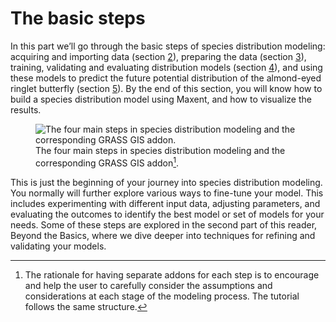 # The basic steps {#sec-basics}

In this part we'll go through the basic steps of species distribution modeling: acquiring and importing data (section [2](#sec-data)), preparing the data (section [3](#sec-dataprep)), training, validating and evaluating distribution models (section [4](#sec-modeltraining)), and using these models to predict the future potential distribution of the almond-eyed ringlet butterfly (section [5](#sec-modelprediction)). By the end of this section, you will know how to build a species distribution model using Maxent, and how to visualize the results.

![The four main steps in species distribution modeling and the corresponding GRASS GIS addon[^the_basics-1].](images/modeling_workflow.png){#fig-modeling_workflow fig-align="left"}

[^the_basics-1]: The rationale for having separate addons for each step is to encourage and help the user to carefully consider the assumptions and considerations at each stage of the modeling process. The tutorial follows the same structure.

[^the_basics-2]: The rationale for having separate addons for each step is to encourage and help the user to carefully consider the assumptions and considerations at each stage of the modeling process. The tutorial follows the same structure.

This is just the beginning of your journey into species distribution modeling. You normally will further explore various ways to fine-tune your model. This includes experimenting with different input data, adjusting parameters, and evaluating the outcomes to identify the best model or set of models for your needs. Some of these steps are explored in the second part of this reader, Beyond the Basics, where we dive deeper into techniques for refining and validating your models.

<!-- Read the Formbutton docs at formspree.io/formbutton/docs. See more examples at codepen.io/formspree -->

```{=html}
<script src="https://formspree.io/js/formbutton-v1.min.js" defer></script>
```

```{=html}
<script>
  /* paste this line in verbatim */
  window.formbutton=window.formbutton||function(){(formbutton.q=formbutton.q||[]).push(arguments)};
  /* customize formbutton below*/     
  formbutton("create", {
    action: "https://formspree.io/f/xjvppyvg",
    title: "Feedback", 
    fields: [
      { 
        type: "email", 
        label: "Email:", 
        name: "email",
        required: true,
        placeholder: "your@email.com"
      },
      {
        type: "hidden",
        label: "",
        value: "sdmingrass - 1 Introduction",
      },
      {
        type: "textarea",
        label: "Message:",
        name: "message",
        placeholder: "Question or feedback? Send a message.",
      },
      { type: "submit" }      
    ],
    styles: {
      title: {
        backgroundColor: "#57B444"
      },
      button: {
        backgroundColor: "#57B444"
      }
    }
  });
</script>
```
